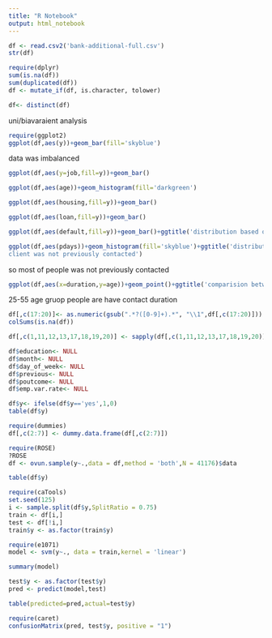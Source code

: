 ---
title: "R Notebook"
output: html_notebook
---
 

```{r}
df <- read.csv2('bank-additional-full.csv')
str(df)
```


```{r}
require(dplyr)
sum(is.na(df))
sum(duplicated(df))
df <- mutate_if(df, is.character, tolower)
```

```{r}
df<- distinct(df)
```

uni/biavaraient analysis
```{r}
require(ggplot2)
ggplot(df,aes(y))+geom_bar(fill='skyblue')
```
data was imbalanced

```{r}
ggplot(df,aes(y=job,fill=y))+geom_bar()
```


```{r}
ggplot(df,aes(age))+geom_histogram(fill='darkgreen')
```

```{r}
ggplot(df,aes(housing,fill=y))+geom_bar()
```


```{r}
ggplot(df,aes(loan,fill=y))+geom_bar()
```

```{r}
ggplot(df,aes(default,fill=y))+geom_bar()+ggtitle('distribution based on has credit in default')
```

```{r}
ggplot(df,aes(pdays))+geom_histogram(fill='skyblue')+ggtitle('distribution on pdays (999) means 
client was not previously contacted')
```
so most of people was not previously contacted 


```{r}
ggplot(df,aes(x=duration,y=age))+geom_point()+ggtitle('comparision between age and contact duration in seconds')
```
25-55 age gruop people are have contact duration

```{r}
df[,c(17:20)]<- as.numeric(gsub(".*?([0-9]+).*", "\\1",df[,c(17:20)]))
colSums(is.na(df))
```

```{r}
df[,c(1,11,12,13,17,18,19,20)] <- sapply(df[,c(1,11,12,13,17,18,19,20)],scale)
```


```{r}
df$education<- NULL
df$month<- NULL
df$day_of_week<- NULL
df$previous<- NULL
df$poutcome<- NULL
df$emp.var.rate<- NULL

```


```{r}
df$y<- ifelse(df$y=='yes',1,0)
table(df$y)
```

```{r}
require(dummies)
df[,c(2:7)] <- dummy.data.frame(df[,c(2:7)])
```


```{r}
require(ROSE)
?ROSE
df <- ovun.sample(y~.,data = df,method = 'both',N = 41176)$data
```

```{r}
table(df$y)
```

```{r}
require(caTools)
set.seed(125)
i <- sample.split(df$y,SplitRatio = 0.75)
train <- df[i,]
test <- df[!i,]
train$y <- as.factor(train$y) 
```


```{r}
require(e1071)
model <- svm(y~., data = train,kernel = 'linear')
```


```{r}
summary(model)
```


```{r}
test$y <- as.factor(test$y)
pred <- predict(model,test)
```


```{r}
table(predicted=pred,actual=test$y)
```

```{r}
require(caret)
confusionMatrix(pred, test$y, positive = "1")
```

